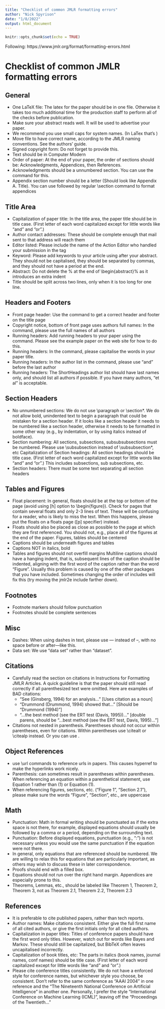 ```yaml
---
title: "Checklist of common JMLR formatting errors"
author: "Nick Spyrison"
date: "1/8/2022"
output: html_document
---
```


```r
knitr::opts_chunk$set(echo = TRUE)
```

Following: https://www.jmlr.org/format/formatting-errors.html


# Checklist of common JMLR formatting errors

## General

- One LaTeX file: The latex for the paper should be in one file. Otherwise it takes too much additional time for the production staff to perform all of the checks before publication.
- Make sure your abstract reads well. It will be used to advertise your paper.
- We recommend you use small caps for system names. (In LaTex that's \sc)
- Move file to have correct name, according to the JMLR naming conventions. See the authors' guide.
- Signed copyright form: Do not forget to provide this.
- Text should be in Computer Modern
- Order of paper: At the end of your paper, the order of sections should be: Acknowledgments, Appendices, then References.
- Acknowledgments should be a unnumbered section. You can use the \acks{} command for this.
- Appendix section number should be a letter (Should look like Appendix A. Title). You can use \appendix followed by regular \section command to format appendices

## Title Area

- Capitalization of paper title: In the title area, the paper title should be in title case. (First letter of each word capitalized except for little words like "and" and "or".)
- Author contact addresses: These should be complete enough that mail sent to that address will reach them
- Editor listed: Please include the name of the Action Editor who handled your submission in the \editor{} tag
- Keyword: Please add keywords to your article using \begin{keywords} ... \end{keywords} after your abstract. They should not be capitalised, they should be separated by commas, and they should not have a period at the end.
- Abstract: Do not delete the % at the end of \begin{abstract}% as it introduces an extra indent
- Title should be split across two lines, only when it is too long for one line.

## Headers and Footers
- Front page header: Use the \jmlrheading command to get a correct header and footer on the title page
- Copyright notice, bottom of front page uses authors full names: In the \jmlrheading command, please use the full names of all authors
- Running headers: Add running headers to your paper using the \ShortHeadings command. Please see the example paper on the web site for how to do this.
- Running headers: In the \ShortHeadings command, please capitalise the words in your paper title.
- Running headers: In the author list in the \ShortHeadings command, please use "and" before the last author
- Running headers: The ShortHeadings author list should have last names only, and should list all authors if possible. If you have many authors, "et al" is acceptable.

## Section Headers

- No unnumbered sections: We do not use \paragraph or \section*. We do not allow bold, unindented text to begin a paragraph that could be mistaken for a section header. If it looks like a section header it needs to be numbered like a section header, otherwise it needs to be formatted in some other way (e.g., by indentation, or by using italics instead of boldface).
- Section numbering: All sections, subsections, subsubsubsections must be numbered. Please use \subsubsection instead of \subsubsection*, etc
Capitalization of Section headings: All section headings should be title case. (First letter of each word capitalized except for little words like "and" and "or".) This includes subsections, sub subsections, etc.
- Section headers: There must be some text separating all section headers

## Tables and Figures

- Float placement: In general, floats should be at the top or bottom of the page (avoid using [h] option to \begin{figure}). Check for pages that contain several floats and only 2-3 lines of text. These will be confusing for a reader, who is likely to miss the text. When this happens, please put the floats on a floats page ([p] specifier) instead.
- Floats should also be placed as close as possible to the page at which they are first referenced. You should not, e.g., place all of the figures at the end of the paper.
Figures, tables should be centered
- Captions should be underneath figures and tables
- Captions NOT in italics, bold
- Tables and figures should not overfill margins
Multiline captions should have a hanging indent, that is, subsequent lines of the caption should be indented, aligning with the first word of the caption rather than the word "Figure". Usually this problem is caused by one of the other packages that you have included. Sometimes changing the order of includes will fix this (try moving the jmlr2e include farther down).

## Footnotes

- Footnote markers should follow punctuation
- Footnotes should be complete sentences

## Misc

- Dashes: When using dashes in text, please use --- instead of --, with no space before or after---like this.
- Data set: We use "data set" rather than "dataset".

## Citations
- Carefully read the section on citations in Instructions for Formatting JMLR Articles. A quick guideline is that the paper should still read correctly if all parenthesized text were omitted. Here are examples of BAD citations:
    - "See (Ginsberg, 1994) for an analysis..." [Uses citation as a noun]
    - "Drummond (Drummond, 1994) showed that..." [Should be "Drummond (1994)"]
    - "...the best method (see the ERT test (Davis, 1995))..." [double parens, should be   "...best method (see the ERT test, Davis, 1995)..."]
- Citations not nested in parenthesis. Parentheses should not occur within parentheses, even for citations. Within parentheses use \citealt or \citealp instead. Or you can use \citep[e.g.,][]{smith00}.

## Object References

- use \url commands to reference urls in papers. This causes hyperref to make the hyperlinks work nicely.
- Parenthesis: \eqref can sometimes result in parentheses within parentheses. When referencing an equation within a parenthetical statement, use Equation 1 rather than (1) or Equation (1).
- When referencing figures, sections, etc. ("Figure 1", "Section 2.1"), please make sure the words "Figure", "Section", etc., are uppercase

## Math

- Punctuation: Math in formal writing should be punctuated as if the extra space is not there, for example, displayed equations should usually be followed by a comma or a period, depending on the surrounding text.
- Punctuation: Before displayed equations, punctuation (e.g., ":") is not necessary unless you would use the same punctuation if the equation were not there.
- In general, only equations that are referenced should be numbered. We are willing to relax this for equations that are particularly important, as others may wish to discuss these in later correspondence.
- Proofs should end with a filled box.
- Equations should not run over the right hand margin. Appendices are especially prone to this.
- Theorems, Lemmas, etc., should be labeled like Theorem 1, Theorem 2, Theorem 3, not as Theorem 2.1, Theorem 2.2, Theorem 2.3

## References
- It is preferable to cite published papers, rather than tech reports.
- Author names: Make citations consistent. Either give the full first name of all cited authors, or give the first initials only for all cited authors.
- Capitalization in paper titles: Titles of conference papers should have the first word only titles. However, watch out for words like Bayes and Markov. These should still be capitalized, but BibTeX often leaves uncapitalised incorrectly.
- Capitalization of book titles, etc: The parts in italics (book names, journal names, conf names) should be title case. (First letter of each word capitalized except for little words like "and" and "or".)
- Please cite conference titles consistently. We do not have a enforced style for conference names, but whichever style you choose, be consistent. Don't refer to the same conference as "AAAI 2004" in one reference and the "The Nineteenth National Conference on Artificial Intelligence" in another one. Personally, I prefer the style "International Conference on Machine Learning (ICML)", leaving off the "Proceedings of the Twentieth..."